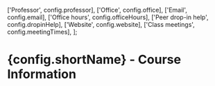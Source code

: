 
  ['Professor', config.professor],
  ['Office', config.office],
  ['Email', config.email],
  ['Office hours', config.officeHours],
  ['Peer drop-in help', config.dropinHelp],
  ['Website', config.website],
  ['Class meetings', config.meetingTimes],
];

<h1>{config.shortName} - Course Information</h1>

<InfoTable data={details} />

<InfoBody />
